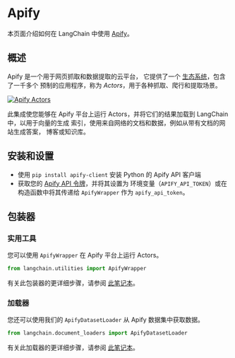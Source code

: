 # Apify

本页面介绍如何在 LangChain 中使用 [Apify](https://apify.com)。

## 概述

Apify 是一个用于网页抓取和数据提取的云平台，
它提供了一个 [生态系统](https://apify.com/store)，包含了一千多个
预制的应用程序，称为 *Actors*，用于各种抓取、爬行和提取场景。

[![Apify Actors](/img/ApifyActors.png)](https://apify.com/store)

此集成使您能够在 Apify 平台上运行 Actors，并将它们的结果加载到 LangChain 中，以用于向量的生成
索引，使用来自网络的文档和数据，例如从带有文档的网站生成答案，
博客或知识库。


## 安装和设置

- 使用 `pip install apify-client` 安装 Python 的 Apify API 客户端
- 获取您的 [Apify API 令牌](https://console.apify.com/account/integrations)，并将其设置为
  环境变量（`APIFY_API_TOKEN`）或在构造函数中将其传递给 `ApifyWrapper` 作为 `apify_api_token`。


## 包装器

### 实用工具

您可以使用 `ApifyWrapper` 在 Apify 平台上运行 Actors。

```python
from langchain.utilities import ApifyWrapper
```

有关此包装器的更详细步骤，请参阅 [此笔记本](/docs/modules/agents/tools/integrations/apify.html)。


### 加载器

您还可以使用我们的 `ApifyDatasetLoader` 从 Apify 数据集中获取数据。

```python
from langchain.document_loaders import ApifyDatasetLoader
```

有关此加载器的更详细步骤，请参阅 [此笔记本](/docs/modules/data_connection/document_loaders/integrations/apify_dataset.html)。
